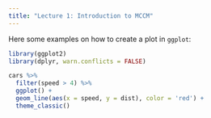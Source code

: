 ```yaml
---
title: "Lecture 1: Introduction to MCCM"
---
```


Here some examples on how to create a plot in `ggplot`:

```r
library(ggplot2)
library(dplyr, warn.conflicts = FALSE)

cars %>%
  filter(speed > 4) %>%
  ggplot() +
  geom_line(aes(x = speed, y = dist), color = 'red') +
  theme_classic()
```
